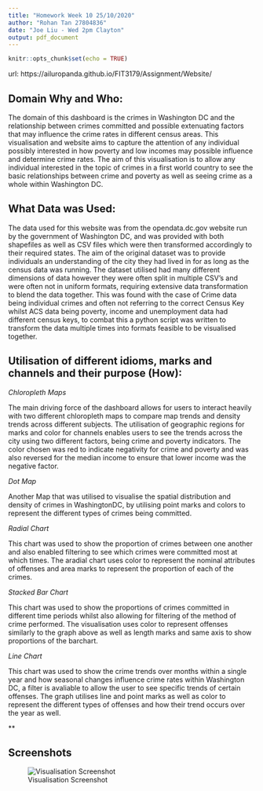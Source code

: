 ```yaml
---
title: "Homework Week 10 25/10/2020"
author: "Rohan Tan 27804836"
date: "Joe Liu - Wed 2pm Clayton"
output: pdf_document
---
```


```r
knitr::opts_chunk$set(echo = TRUE)
```
url: https://ailuropanda.github.io/FIT3179/Assignment/Website/


## Domain Why and Who:

The domain of this dashboard is the crimes in Washington DC and the relationship between crimes committed and possible extenuating factors that may influence the crime rates in different census areas. This visualisation and website aims to capture the attention of any individual possibly interested in how poverty and low incomes may possible influence and determine crime rates. The aim of this visualisation is to allow any individual interested in the topic of crimes in a first world country to see the basic relationships between crime and poverty as well as seeing crime as a whole within Washington DC.

##  What Data was Used:

The data used for this website was from the opendata.dc.gov website run by the government of Washington DC, and was provided with both shapefiles as well as CSV files which were then transformed accordingly to their required states. The aim of the original dataset was to provide individuals an understanding of the city they had lived in for as long as the census data was running. The dataset utilised had many different dimensions of data however they were often split in multiple CSV's and were often not in uniform formats, requiring extensive data transformation to blend the data together. This was found with the case of Crime data being individual crimes and often not referring to the correct Census Key whilst ACS data being poverty, income and unemployment data had different census keys, to combat this a python script was written to transform the data multiple times into formats feasible to be visualised together. 

## Utilisation of different idioms, marks and channels and their purpose (How):

*Chloropleth Maps*

The main driving force of the dashboard allows for users to interact heavily with two different chloropleth maps to compare map trends and density trends across different subjects. The utilisation of geographic regions for marks and color for channels enables users to see the trends across the city using two different factors, being crime and poverty indicators. The color chosen was red to indicate negativity for crime and poverty and was also reversed for the median income to ensure that lower income was the negative factor.

*Dot Map*

Another Map that was utilised to visualise the spatial distribution and density of crimes in WashingtonDC, by utilising point marks and colors to represent the different types of crimes being committed.

*Radial Chart*

This chart was used to show the proportion of crimes between one another and also enabled filtering to see which crimes were committed most at which times. The aradial chart uses color to represent the nominal attributes of offenses and area marks to represent the proportion of each of the crimes.

*Stacked Bar Chart*

This chart was used to show the proportions of crimes committed in different time periods whilst also allowing for filtering of the method of crime performed. The visualisation uses color to represent offenses similarly to the graph above as well as length marks and same axis to show proportions of the barchart.

*Line Chart*

This chart was used to show the crime trends over months within a single year and how seasonal changes influence crime rates within Washington DC, a filter is avaliable to allow the user to see specific trends of certain offenses. The graph utilises line and point marks as well as color to represent the different types of offenses and how their trend occurs over the year as well. 

**



## Screenshots

  ![Visualisation Screenshot](C:/Users/Rohan/Desktop/FIT3179 ASM 2/FIT3179/Homework Week 10/Report/PNG/Screenshot of Visualisations.PNG)
  
 